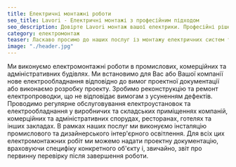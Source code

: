 ```yaml
---
title: Електричні монтажні роботи
seo_title: Lavori - Електричні монтажі з професійним підходом
seo_description: Довірте Lavori монтаж вашої електрики. Професійні рішення для всіх потреб - від потужних кабельних систем до систем освітлення. Надійний та безпечний електромонтаж для спокою вашого дому.
category: електромонтаж
teaser: Ласкаво просимо до наших послуг із монтажу електричних систем та обладнання, де передова технологія поєднується з неперевершеною експертизою.  
image: "./header.jpg"
---
```

<p>
Ми виконуємо електромонтажні роботи в промислових, комерційних та адміністративних будівлях. Ми встановимо для Вас або Вашої компанії нове електрообладнання відповідно до вимог проектної документації або виконаємо розробку проекту. Зробимо реконструкцію та ремонт електропроводки, що не відповідає вимогам з усуненням дефектів. Проводимо регулярне обслуговування електроустановок та електрообладнання у виробничих та складських приміщеннях компаній, комерційних та адміністративних спорудах, ресторанах, готелях та інших закладах. В рамках наших послуг ми виконуємо інсталяцію промислового та дизайнерського інтер'єрного освітлення. Для всіх цих електромонтажних робіт ми можемо надати проектну документацію, враховуючи специфіку конкретного об'єкту і, звичайно, звіт про первинну перевірку після завершення роботи.
</p>
